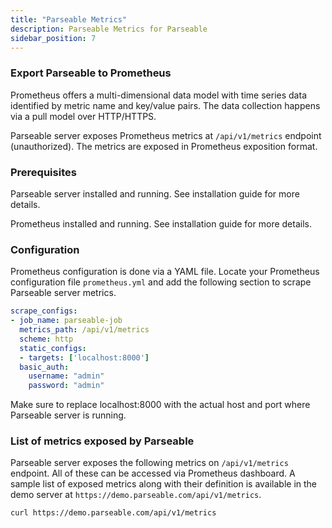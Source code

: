 ```yaml
---
title: "Parseable Metrics"
description: Parseable Metrics for Parseable
sidebar_position: 7
---
```


### Export Parseable to Prometheus
Prometheus offers a multi-dimensional data model with time series data identified by metric name and key/value pairs. The data collection happens via a pull model over HTTP/HTTPS.

Parseable server exposes Prometheus metrics at `/api/v1/metrics` endpoint (unauthorized). The metrics are exposed in Prometheus exposition format.

### Prerequisites
Parseable server installed and running. See installation guide for more details.

Prometheus installed and running. See installation guide for more details.

### Configuration
Prometheus configuration is done via a YAML file. Locate your Prometheus configuration file `prometheus.yml` and add the following section to scrape Parseable server metrics.


```yaml
scrape_configs:
- job_name: parseable-job
  metrics_path: /api/v1/metrics
  scheme: http
  static_configs:
  - targets: ['localhost:8000']
  basic_auth:
    username: "admin"
    password: "admin"
```
Make sure to replace localhost:8000 with the actual host and port where Parseable server is running.

### List of metrics exposed by Parseable

Parseable server exposes the following metrics on `/api/v1/metrics` endpoint. All of these can be accessed via Prometheus dashboard. A sample list of exposed metrics along with their definition is available in the demo server at `https://demo.parseable.com/api/v1/metrics`.   


```bash
curl https://demo.parseable.com/api/v1/metrics
```